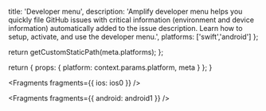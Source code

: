                   
  title: 'Developer menu',
  description: 'Amplify developer menu helps you quickly file GitHub issues with critical information (environment and device information) automatically added to the issue description. Learn how to setup, activate, and use the developer menu.',
  platforms: ['swift','android']
};

  return getCustomStaticPath(meta.platforms);
};

  return {
    props: {
      platform: context.params.platform,
      meta
    }
  };
}
          



<Fragments fragments={{ ios: ios0 }} />


<Fragments fragments={{ android: android1 }} />
